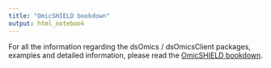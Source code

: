 ```yaml
---
title: "OmicSHIELD bookdown"
output: html_notebook
---
```


For all the information regarding the dsOmics / dsOmicsClient packages, examples and detailed information, please read the [OmicSHIELD bookdown](https://isglobal-brge.github.io/OmicSHIELD/).